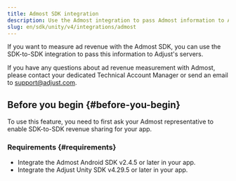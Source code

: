 ```yaml
---
title: Admost SDK integration
description: Use the Admost integration to pass Admost information to Adjust's servers.
slug: en/sdk/unity/v4/integrations/admost
---
```


If you want to measure ad revenue with the Admost SDK, you can use the SDK-to-SDK integration to pass this information to Adjust's servers.

<Callout type="note">

If you have any questions about ad revenue measurement with Admost, please contact your dedicated Technical Account Manager or send an email to support@adjust.com.

</Callout>

## Before you begin {#before-you-begin}

To use this feature, you need to first ask your Admost representative to enable SDK-to-SDK revenue sharing for your app.

### Requirements {#requirements}

-  Integrate the Admost Android SDK v2.4.5 or later in your app.
-  Integrate the Adjust Unity SDK v4.29.5 or later in your app.
